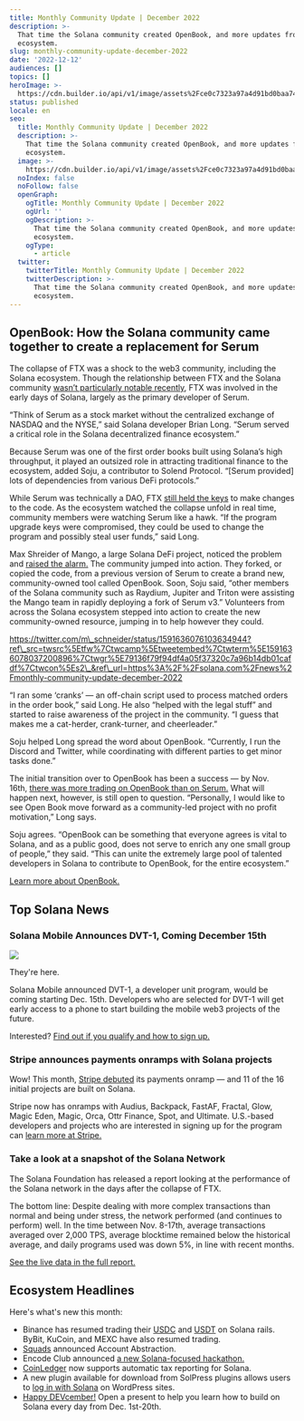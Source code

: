 ```yaml
---
title: Monthly Community Update | December 2022
description: >-
  That time the Solana community created OpenBook, and more updates from the
  ecosystem.
slug: monthly-community-update-december-2022
date: '2022-12-12'
audiences: []
topics: []
heroImage: >-
  https://cdn.builder.io/api/v1/image/assets%2Fce0c7323a97a4d91bd0baa7490ec9139%2F5fba3e91c46f429fbcaf71556a3555be
status: published
locale: en
seo:
  title: Monthly Community Update | December 2022
  description: >-
    That time the Solana community created OpenBook, and more updates from the
    ecosystem.
  image: >-
    https://cdn.builder.io/api/v1/image/assets%2Fce0c7323a97a4d91bd0baa7490ec9139%2F5fba3e91c46f429fbcaf71556a3555be
  noIndex: false
  noFollow: false
  openGraph:
    ogTitle: Monthly Community Update | December 2022
    ogUrl: ''
    ogDescription: >-
      That time the Solana community created OpenBook, and more updates from the
      ecosystem.
    ogType:
      - article
  twitter:
    twitterTitle: Monthly Community Update | December 2022
    twitterDescription: >-
      That time the Solana community created OpenBook, and more updates from the
      ecosystem.
---
```


## **OpenBook: How the Solana community came together to create a replacement for Serum**

The collapse of FTX was a shock to the web3 community, including the Solana ecosystem. Though the relationship between FTX and the Solana community [wasn’t particularly notable recently](https://fortune.com/crypto/2022/12/06/ripping-the-bandaid-solana-cofounders-talk-sbf-ftx-and-what-comes-next/?ref=solana.ghost.io), FTX was involved in the early days of Solana, largely as the primary developer of Serum.

“Think of Serum as a stock market without the centralized exchange of NASDAQ and the NYSE,” said Solana developer Brian Long. “Serum served a critical role in the Solana decentralized finance ecosystem.”

Because Serum was one of the first order books built using Solana’s high throughput, it played an outsized role in attracting traditional finance to the ecosystem, added Soju, a contributor to Solend Protocol. “\[Serum provided\] lots of dependencies from various DeFi protocols.”

While Serum was technically a DAO, FTX [still held the keys](https://www.wired.com/story/ftx-serum-crypto-exchange/?ref=solana.ghost.io) to make changes to the code. As the ecosystem watched the collapse unfold in real time, community members were watching Serum like a hawk. “If the program upgrade keys were compromised, they could be used to change the program and possibly steal user funds,” said Long.

Max Shreider of Mango, a large Solana DeFi project, noticed the problem and [raised the alarm.](https://twitter.com/m_schneider/status/1591636068650352640?ref=solana.ghost.io) The community jumped into action. They forked, or copied the code, from a previous version of Serum to create a brand new, community-owned tool called OpenBook. Soon, Soju said, “other members of the Solana community such as Raydium, Jupiter and Triton were assisting the Mango team in rapidly deploying a fork of Serum v3.” Volunteers from across the Solana ecosystem stepped into action to create the new community-owned resource, jumping in to help however they could.

https://twitter.com/m\_schneider/status/1591636076103634944?ref\_src=twsrc%5Etfw%7Ctwcamp%5Etweetembed%7Ctwterm%5E1591636078037200896%7Ctwgr%5E79136f79f94df4a05f37320c7a96b14db01cafdf%7Ctwcon%5Es2\_&ref\_url=https%3A%2F%2Fsolana.com%2Fnews%2Fmonthly-community-update-december-2022

“I ran some ‘cranks’ — an off-chain script used to process matched orders in the order book,” said Long. He also “helped with the legal stuff” and started to raise awareness of the project in the community. “I guess that makes me a cat-herder, crank-turner, and cheerleader.”

Soju helped Long spread the word about OpenBook. “Currently, I run the Discord and Twitter, while coordinating with different parties to get minor tasks done.”

The initial transition over to OpenBook has been a success — by Nov. 16th, [there was more trading on OpenBook than on Serum.](https://twitter.com/i/spaces/1eaKbrykWnvKX?s=20&ref=solana.ghost.io) What will happen next, however, is still open to question. “Personally, I would like to see Open Book move forward as a community-led project with no profit motivation,” Long says.

Soju agrees. “OpenBook can be something that everyone agrees is vital to Solana, and as a public good, does not serve to enrich any one small group of people,” they said. “This can unite the extremely large pool of talented developers in Solana to contribute to OpenBook, for the entire ecosystem.”

[Learn more about OpenBook.](https://twitter.com/openbookdex?ref=solana.ghost.io)

## **Top Solana News**

### **Solana Mobile Announces DVT-1, Coming December 15th**

![](/monthly-community-update-december-2022/image-1.jpg)

They're here.

Solana Mobile announced DVT-1, a developer unit program, would be coming starting Dec. 15th. Developers who are selected for DVT-1 will get early access to a phone to start building the mobile web3 projects of the future.

Interested? [Find out if you qualify and how to sign up.](https://twitter.com/solanamobile/status/1601328643434635264?ref=solana.ghost.io)

### **Stripe announces payments onramps with Solana projects**

Wow! This month, [Stripe debuted](https://twitter.com/solana/status/1598362890641227777?ref=solana.ghost.io) its payments onramp — and 11 of the 16 initial projects are built on Solana.

Stripe now has onramps with Audius, Backpack, FastAF, Fractal, Glow, Magic Eden, Magic, Orca, Ottr Finance, Spot, and Ultimate. U.S.-based developers and projects who are interested in signing up for the program can [learn more at Stripe.](https://stripe.com/use-cases/crypto?ref=solana.ghost.io#request-invite)

### **Take a look at a snapshot of the Solana Network**

The Solana Foundation has released a report looking at the performance of the Solana network in the days after the collapse of FTX.

The bottom line: Despite dealing with more complex transactions than normal and being under stress, the network performed (and continues to perform) well. In the time between Nov. 8-17th, average transactions averaged over 2,000 TPS, average blocktime remained below the historical average, and daily programs used was down 5%, in line with recent months.

[See the live data in the full report.](https://solana.com/news/snapshot-state-of-the-network-nov-17-2022?ref=solana.ghost.io)

## **Ecosystem Headlines**

Here's what's new this month:

-   Binance has resumed trading their [USDC](https://www.binance.com/en/support/announcement/deposits-of-usdc-sol-token-resumed-5580d2b8411541a6a550fe658bc47397?ref=solana.ghost.io) and [USDT](https://www.binance.com/en/support/announcement/deposits-of-usdt-sol-token-resumed-4df9fb3a27bf4735b7a726a3a9849ac0?ref=solana.ghost.io) on Solana rails. ByBit, KuCoin, and MEXC have also resumed trading.
-   [Squads](https://twitter.com/SquadsProtocol/status/1600489076569751552?ref=solana.ghost.io) announced Account Abstraction.
-   Encode Club announced [a new Solana-focused hackathon.](https://twitter.com/encodeclub/status/1600174646787473409?ref=solana.ghost.io)
-   [CoinLedger](https://t.me/c/1340397132/256?ref=solana.ghost.io) now supports automatic tax reporting for Solana.
-   A new plugin available for download from SolPress plugins allows users to [log in with Solana](https://twitter.com/SolPressPlugins/status/1597022403334311941?ref=solana.ghost.io) on WordPress sites.
-   [Happy DEVcember!](https://twitter.com/solana/status/1598402449169154049?ref=solana.ghost.io) Open a present to help you learn how to build on Solana every day from Dec. 1st-20th.
